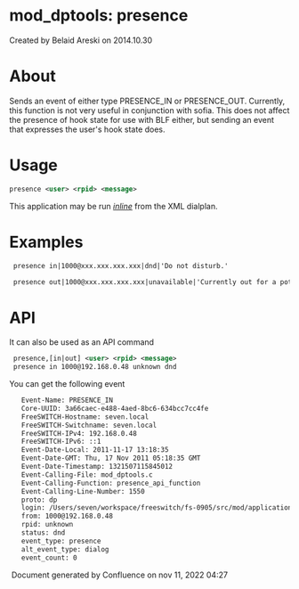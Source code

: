 
# mod_dptools: presence 

 Created by  Belaid Areski on 2014.10.30

# About

Sends an event of either type PRESENCE\_IN or PRESENCE\_OUT. Currently, this function is not very useful in conjunction with sofia. This does not affect the presence of hook state for use with BLF either, but sending an event that expresses the user's hook state does.

# Usage

```xml
presence <user> <rpid> <message> 
```

This application may be run _[inline](https://wiki.freeswitch.org/wiki/Dialplan%5FXML#Inline%5FActions "Dialplan XML")_ from the XML dialplan.

# Examples

```xml
 presence in|1000@xxx.xxx.xxx.xxx|dnd|'Do not disturb.'
```

```xml
 presence out|1000@xxx.xxx.xxx.xxx|unavailable|'Currently out for a pot of hot coffee.'
```

# API

It can also be used as an API command

```xml
 presence,[in|out] <user> <rpid> <message>
 presence in 1000@192.168.0.48 unknown dnd
```

You can get the following event

```xml
   Event-Name: PRESENCE_IN
   Core-UUID: 3a66caec-e488-4aed-8bc6-634bcc7cc4fe
   FreeSWITCH-Hostname: seven.local
   FreeSWITCH-Switchname: seven.local
   FreeSWITCH-IPv4: 192.168.0.48
   FreeSWITCH-IPv6: ::1
   Event-Date-Local: 2011-11-17 13:18:35
   Event-Date-GMT: Thu, 17 Nov 2011 05:18:35 GMT
   Event-Date-Timestamp: 1321507115845012
   Event-Calling-File: mod_dptools.c
   Event-Calling-Function: presence_api_function
   Event-Calling-Line-Number: 1550
   proto: dp
   login: /Users/seven/workspace/freeswitch/fs-0905/src/mod/applications/mod_dptools/mod_dptools.c
   from: 1000@192.168.0.48
   rpid: unknown
   status: dnd
   event_type: presence
   alt_event_type: dialog
   event_count: 0
```

 Document generated by Confluence on nov 11, 2022 04:27
